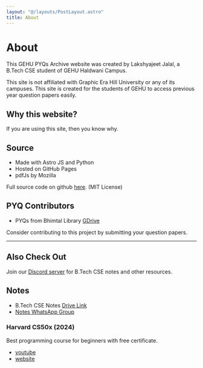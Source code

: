 ```yaml
---
layout: "@/layouts/PostLayout.astro"
title: About
---
```

# About

This GEHU PYQs Archive website was created by Lakshyajeet Jalal, a B.Tech CSE
student of GEHU Haldwani Campus.

This site is not affiliated with Graphic Era Hill University or any of its
campuses. This site is created for the students of GEHU to access previous year
question papers easily.

## Why this website?

If you are using this site, then you know why.

## Source

- Made with Astro JS and Python
- Hosted on GitHub Pages
- pdfJs by Mozilla

Full source code on github [here](https://github.com/gehuhaldwani/pyqs). (MIT
License)

## PYQ Contributors

- PYQs from Bhimtal Library
  [GDrive](https://drive.google.com/drive/folders/1pRpVF6vs7-EFgUBcVXgcxmHswz1MeM7a)


<Contributors />

Consider contributing to this project by submitting your question papers.

---

## Also Check Out

Join our [Discord server](https://discord.gg/u5QVwjKWWf) for B.Tech CSE notes
and other resources.

## Notes

- B.Tech CSE Notes [Drive Link](https://bit.ly/btechcsenotes)
- [Notes WhatsApp Group](https://whatsapp.com/channel/0029VaF8dCJAu3aFznmMXb2r)

### Harvard CS50x (2024)

Best programming course for beginners with free certificate.

- [youtube](https://www.youtube.com/playlist?list=PLhQjrBD2T381WAHyx1pq-sBfykqMBI7V4)
- [website](https://cs50.harvard.edu/x/2024/)
